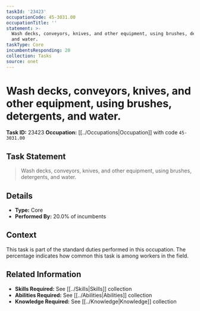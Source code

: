 ```yaml
---
taskId: '23423'
occupationCode: 45-3031.00
occupationTitle: ''
statement: >-
  Wash decks, conveyors, knives, and other equipment, using brushes, detergents,
  and water.
taskType: Core
incumbentsResponding: 20
collection: Tasks
source: onet
---
```

# Wash decks, conveyors, knives, and other equipment, using brushes, detergents, and water.

**Task ID:** 23423
**Occupation:** [[../Occupations|Occupation]] with code `45-3031.00`

## Task Statement

> Wash decks, conveyors, knives, and other equipment, using brushes, detergents, and water.

## Details

- **Type:** Core
- **Performed By:** 20.0% of incumbents

## Context

This task is part of the standard duties performed in this occupation. The percentage indicates how common this task is among workers in the field.

## Related Information

- **Skills Required:** See [[../Skills|Skills]] collection
- **Abilities Required:** See [[../Abilities|Abilities]] collection
- **Knowledge Required:** See [[../Knowledge|Knowledge]] collection
